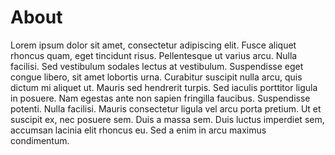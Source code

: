# About

Lorem ipsum dolor sit amet, consectetur adipiscing elit.
Fusce aliquet rhoncus quam, eget tincidunt risus.
Pellentesque ut varius arcu.
Nulla facilisi.
Sed vestibulum sodales lectus at vestibulum.
Suspendisse eget congue libero, sit amet lobortis urna.
Curabitur suscipit nulla arcu, quis dictum mi aliquet ut.
Mauris sed hendrerit turpis.
Sed iaculis porttitor ligula in posuere.
Nam egestas ante non sapien fringilla faucibus.
Suspendisse potenti.
Nulla facilisi.
Mauris consectetur ligula vel arcu porta pretium.
Ut et suscipit ex, nec posuere sem.
Duis a massa sem.
Duis luctus imperdiet sem, accumsan lacinia elit rhoncus eu.
Sed a enim in arcu maximus condimentum.
